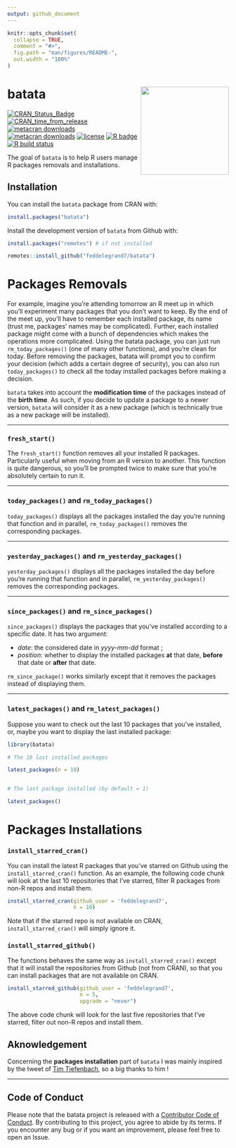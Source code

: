 ```yaml
---
output: github_document
---
```


<!-- README.md is generated from README.Rmd. Please edit that file -->

```r
knitr::opts_chunk$set(
  collapse = TRUE,
  comment = "#>",
  fig.path = "man/figures/README-",
  out.width = "100%"
)
```


# batata <a><img src='man/figures/hex.png' align="right" height="200" /></a>

<!-- badges: start -->

[![CRAN_Status_Badge](https://www.r-pkg.org/badges/version/batata)](https://cran.r-project.org/package=batata)
[![CRAN_time_from_release](https://www.r-pkg.org/badges/ago/batata)](https://cran.r-project.org/package=batata)
[![metacran downloads](https://cranlogs.r-pkg.org/badges/batata)](https://cran.r-project.org/package=batata)
[![metacran downloads](https://cranlogs.r-pkg.org/badges/grand-total/batata)](https://cran.r-project.org/package=batata)
[![license](https://img.shields.io/github/license/mashape/apistatus.svg)](https://choosealicense.com/licenses/mit/)
[![R badge](https://img.shields.io/badge/Build%20with-♥%20and%20R-blue)](https://github.com/feddelegrand7/batata)
[![R build status](https://github.com/feddelegrand7/batata/workflows/R-CMD-check/badge.svg)](https://github.com/feddelegrand7/batata/actions)
<!-- badges: end -->


The goal of `batata` is to help R users manage R packages removals and installations. 

## Installation

You can install the `batata` package from CRAN with: 

```r
install.packages("batata")

```
Install the development version of `batata` from Github with: 

```r
install.packages("remotes") # if not installed

remotes::install_github("feddelegrand7/batata")


```

# Packages Removals

For example, imagine you're attending tomorrow an R meet up in which you'll experiment many packages that you don't want to keep. By the end of the meet up, you'll have to remember each installed package, its name (trust me, packages' names may be complicated). Further, each installed package might come with a bunch of dependencies which makes the operations more complicated. Using the batata package, you can just run `rm_today_packages()` (one of many other functions), and you're clean for today. Before removing the packages, batata will prompt you to confirm your decision (which adds a certain degree of security), you can also run `today_packages()` to check all the today installed packages before making a decision. 

`batata` takes into account the __modification time__ of the packages instead of the __birth time__. As such, if you decide to update a package to a newer version, `batata` will consider it as a new package (which is technically true as a new package will be installed). 


-------------------------------

### `fresh_start()`

The `fresh_start()` function removes all your installed R packages. Particularly useful when moving from an R version to another. This function is quite dangerous, so you'll be prompted twice to make sure that you're absolutely certain to run it. 

----------------------------------

### `today_packages()` and `rm_today_packages()`

`today_packages()` displays all the packages installed the day you're running that function and in parallel, `rm_today_packages()` removes the corresponding packages.  

----------------------------------

### `yesterday_packages()` and `rm_yesterday_packages()` 


`yesterday_packages()` displays all the packages installed the day before you're running that function and in parallel, `rm_yesterday_packages()` removes the corresponding packages.  


-------------------------------------

### `since_packages()` and `rm_since_packages()`

`since_packages()` displays the packages that you've installed according to a specific date. It has two argument: 

+ _date_: the considered date in _yyyy-mm-dd_ format ; 
+ _position_: whether to display the installed packages __at__ that date, __before__ that date or __after__ that date. 

`rm_since_package()` works similarly except that it removes the packages instead of displaying them. 


------------------------------------------


### `latest_packages()` and `rm_latest_packages()` 


Suppose you want to check out the last 10 packages that you've installed, or, maybe you want to display the last installed package: 


```r

library(batata)

# The 10 last installed packages

latest_packages(n = 10)


# The last package installed (by default = 1)

latest_packages()


```


# Packages Installations

### `install_starred_cran()`

You can install the latest R packages that you've starred on Github using the `install_starred_cran()` function. As an example, the following code chunk will look at the last 10 repositories that I've starred, filter R packages from non-R repos and install them. 

```r

install_starred_cran(github_user = 'feddelegrand7', 
                     n = 10)
```

Note that if the starred repo is not available on CRAN, `install_starred_cran()` will simply ignore it. 


### `install_starred_github()`

The functions behaves the same way as `install_starred_cran()` except that it will install the repositories from Github (not from CRAN), so that you can install packages that are not available on CRAN. 

```r

install_starred_github(github_user = 'feddelegrand7', 
                       n = 5, 
                       upgrade = "never")
```

The above code chunk will look for the last five repositories that I've starred, filter out non-R repos and install them. 




## Aknowledgement 

Concerning the __packages installation__ part of `batata` I was mainly inspired by the tweet of [Tim Tiefenbach](https://twitter.com/TimTeaFan/status/1352007510425817089), so a big thanks to him ! 


----------------------------------
## Code of Conduct

Please note that the batata project is released with a [Contributor Code of Conduct](https://contributor-covenant.org/version/2/0/CODE_OF_CONDUCT.html). By contributing to this project, you agree to abide by its terms. If you encounter any bug or if you want an improvement, please feel free to open an Issue. 















